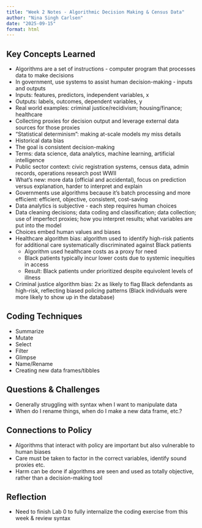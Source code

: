 ```yaml
---
title: "Week 2 Notes - Algorithmic Decision Making & Census Data"
author: "Nina Singh Carlsen"
date: "2025-09-15"
format: html
---
```

  
## Key Concepts Learned
- Algorithms are a set of instructions - computer program that processes data to make decisions
- In government, use systems to assist human decision-making - inputs and outputs
- Inputs: features, predictors, independent variables, x
- Outputs: labels, outcomes, dependent variables, y
- Real world examples: criminal justice/recidivism; housing/finance; healthcare
- Collecting proxies for decision output and leverage external data sources for those proxies
- "Statistical determinism": making at-scale models my miss details 
- Historical data bias
- The goal is consistent decision-making
- Terms: data science, data analytics, machine learning, artificial intelligence
- Public sector context: civic registration systems, census data, admin records, operations research post WWII
- What's new: more data (official and accidental), focus on prediction versus explanation, harder to interpret and explain
- Governments use algorithms because it's batch processing and more efficient: efficient, objective, consistent, cost-saving
- Data analytics is subjective - each step requires human choices
- Data cleaning decisions; data coding and classification; data collection; use of imperfect proxies; how you interpret results; what variables are put into the model
- Choices embed human values and biases
- Healthcare algorithm bias: algorithm used to identify high-risk patients for additional care systematically discriminated against Black patients 
  - Algorithm used healthcare costs as a proxy for need
  - Black patients typically incur lower costs due to systemic inequities in access
  - Result: Black patients under prioritized despite equivolent levels of illness
- Criminal justice algorithm bias: 2x as likely to flag Black defendants as high-risk, reflecting biased policing patterns (Black individuals were more likely to show up in the database)

## Coding Techniques
- Summarize
- Mutate
- Select
- Filter
- Glimpse
- Name/Rename
- Creating new data frames/tibbles

## Questions & Challenges
- Generally struggling with syntax when I want to manipulate data
- When do I rename things, when do I make a new data frame, etc.? 

## Connections to Policy
- Algorithms that interact with policy are important but also vulnerable to human biases
- Care must be taken to factor in the correct variables, identify sound proxies etc. 
- Harm can be done if algorithms are seen and used as totally objective, rather than a decision-making tool

## Reflection
- Need to finish Lab 0 to fully internalize the coding exercise from this week & review syntax
